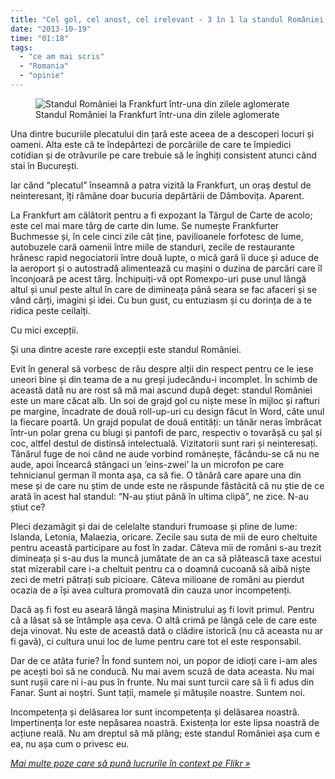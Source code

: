 ```yaml
---
title: "Cel gol, cel anost, cel irelevant - 3 în 1 la standul României de la Frankfurt Book Fair"
date: "2013-10-19"
time: "01:18"
tags:
  - "ce am mai scris"
  - "Romania"
  - "opinie"
---
```

![Standul României la Frankfurt într-una din zilele aglomerate](http://farm3.staticflickr.com/2888/10352024466_09c3bcbab6_c.jpg){style="min-width:100%"}

Una dintre bucuriile plecatului din țară este aceea de a descoperi locuri și oameni. Alta este că te îndepărtezi de porcăriile de care te împiedici cotidian și de otrăvurile pe care trebuie să le înghiți consistent atunci când stai în București.

Iar când "plecatul" înseamnă a patra vizită la Frankfurt, un oraș destul de neinteresant, îți rămâne doar bucuria depărtării de Dâmbovița. Aparent.

La Frankfurt am călătorit pentru a fi expozant la Târgul de Carte de acolo; este cel mai mare târg de carte din lume. Se numește Frankfurter Buchmesse și, în cele cinci zile cât ține, pavilioanele forfotesc de lume, autobuzele cară oamenii între miile de standuri, zecile de restaurante hrănesc rapid negociatorii între două lupte, o mică gară îi duce și aduce de la aeroport și o autostradă alimentează cu mașini o duzina de parcări care îl înconjoară pe acest târg. Închipuiți-vă opt Romexpo-uri puse unul lângă altul și unul peste altul în care de dimineața până seara se fac afaceri și se vând cărți, imagini și idei. Cu bun gust, cu entuziasm și cu dorința de a te ridica peste ceilalți.

Cu mici excepții.

Și una dintre aceste rare excepții este standul României.

Evit în general să vorbesc de rău despre alții din respect pentru ce le iese uneori bine și din teama de a nu greși judecându-i incomplet. În schimb de această dată nu are rost să mă mai ascund după deget: standul României este un mare căcat alb. Un soi de grajd gol cu niște mese în mijloc și rafturi pe margine, încadrate de două roll-up-uri cu design făcut în Word, câte unul la fiecare poartă. Un grajd populat de două entități: un tânăr neras îmbrăcat într-un polar grena cu blugi și pantofi de parc, respectiv o tovarășă cu șal și coc, altfel destul de distinsă intelectuală. Vizitatorii sunt rari și neinteresați. Tânărul fuge de noi când ne aude vorbind românește, făcându-se că nu ne aude, apoi încearcă stângaci un 'eins-zwei' la un microfon pe care tehnicianul german îl monta așa, ca să fie. O tânără care apare una din mese și de care nu știm de unde este ne răspunde fâstâcită că nu știe de ce arată în acest hal standul: "N-au știut până în ultima clipă", ne zice. N-au știut ce?

Pleci dezamăgit și dai de celelalte standuri frumoase și pline de lume: Islanda, Letonia, Malaezia, oricare. Zecile sau suta de mii de euro cheltuite pentru această participare au fost în zadar. Câteva mii de români s-au trezit dimineața și s-au dus la muncă jumătate de an ca să plătească taxe acestui stat mizerabil care i-a cheltuit pentru ca o doamnă cucoană să aibă niște zeci de metri pătrați sub picioare. Câteva milioane de români au pierdut ocazia de a își avea cultura promovată din cauza unor incompetenți.

Dacă aș fi fost eu aseară lângă mașina Ministrului aș fi lovit primul. Pentru că a lăsat să se întâmple așa ceva. O altă crimă pe lângă cele de care este deja vinovat. Nu este de această dată o clădire istorică (nu că aceasta nu ar fi gavă), ci cultura unui loc de lume pentru care tot el este responsabil.

Dar de ce atâta furie? În fond suntem noi, un popor de idioți care i-am ales pe acești boi să ne conducă. Nu mai avem scuză de data aceasta. Nu mai sunt rușii care ni i-au pus în frunte. Nu mai sunt turcii care să îi fi adus din Fanar. Sunt ai noștri. Sunt tații, mamele și mătușile noastre. Suntem noi.

Incompetența și delăsarea lor sunt incompetența și delăsarea noastră. Impertinența lor este nepăsarea noastră. Existența lor este lipsa noastră de acțiune reală. Nu am dreptul să mă plâng; este standul României așa cum e ea, nu așa cum o privesc eu.

*[Mai multe poze care să pună lucrurile în context pe Flikr »](http://www.flickr.com/photos/cristiandinu/sets/72157636699897016/){target="_blank"}*